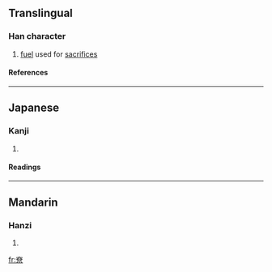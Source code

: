 ==Translingual==
===Han character===
{{Han char|rn=42|rad=小|as=09|sn=12|four=|canj=大金日火 (KCAF)}}
# [[fuel]] used for [[sacrifice]]s
====References====
{{Han ref|kx=0297.240|dkj=07517|dj=0592.220|hdz=10565.100|uh=5C1E|ud=23582}}
----
==Japanese==
===Kanji===
{{ja-kanji|grade=|rs=小09}}
# {{defn|Japanese}} 
====Readings====
{{ja-readings|on=[[りょう]] (ryō)|kun=[[かがりび]] (kagaribi)}}
----
==Mandarin==
===Hanzi===
{{cmn-hanzi|pin=[[liào]] ([[liao4]])|wg=liao<sup>4</sup>}}
# {{defn|Mandarin}}

[[fr:尞]]